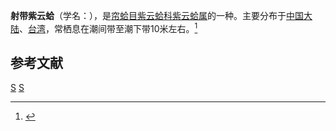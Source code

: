 {{Speciesbox
| taxon = Psammobia raditia
| binomial_authority = (Philippi, 1844)
}}
'''射带紫云蛤'''（学名：''{{lang|la|Psammobia raditia}}''），是[[帘蛤目|帘蛤目]][[紫云蛤科|紫云蛤科]][[紫云蛤属|紫云蛤属]]的一种。主要分布于[[中国大陆|中国大陆]]、[[台湾|台湾]]，常栖息在潮间带至潮下带10米左右。<ref>{{cite web|url=http://shell.sinica.edu.tw/chinese/shellbase_detail.php?science_no=2611|title=国际贝库：射带紫云蛤|publisher=台湾贝类资料库|accessdate=2009-08-11|archive-date=2020-05-13|archive-url=https://web.archive.org/web/20200513171805/http://shell.sinica.edu.tw/chinese/shellbase_detail.php?science_no=2611|dead-url=no}}</ref>

== 参考文献 ==
{{reflist}}
{{Taxonbar}}
[[Category:紫云蛤属|S]]
[[Category:_1844年描述的动物|S]]